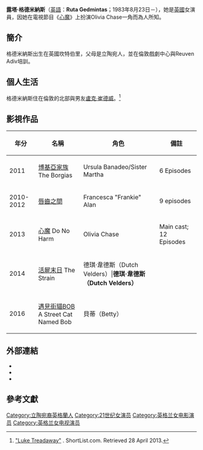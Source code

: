 {{藝人
|英文名=Ruta Gedmintas
|民族=立陶宛裔英國
|語言=[[英語|英語]]
|國籍   = {{UK}}
|代表作=《[[心魔|心魔]]》、《[[唇齒之間|唇齒之間]]》
|配偶=[[盧克·崔德威|盧克·崔德威]](2011-)
|type=女演員
|name=露塔·格德米納斯
|image=File:Ruta Gedmintas by Gage Skidmore.jpg
|職業=演員
|caption=|birth_name=
|birth_date={{Birth_date_and_age|1983|8|23}}
|birth_place={{UK}}[[坎特伯里|坎特伯里]]
|years_active=2005年至今
| imdb     =2055792
}}
'''露塔·格德米納斯'''（[[英語|英語]]：'''Ruta Gedmintas'''；1983年8月23日－），她是[[英國|英國]]女演員，因她在電視節目《[[心魔|心魔]]》上扮演Olivia Chase一角而為人所知。
{{Commons category|Ruta Gedmintas}}
==簡介==
格德米納斯出生在英國坎特伯里，父母是立陶宛人，並在倫敦戲劇中心與Reuven Adiv培訓。
==個人生活==
格德米納斯住在倫敦的北部與男友[[盧克·崔德威|盧克·崔德威]]。<ref> [http://www.shortlist.com/style/mode/luke-treadaway "Luke Treadaway"] {{webarchive|url=https://web.archive.org/web/20130322220112/http://www.shortlist.com/style/mode/luke-treadaway |date=2013-03-22 }}. ShortList.com. Retrieved 28 April 2013.</ref>
==影視作品==
{| class="wikitable"
|-
! 年分 !! 名稱 !! 角色!! 備註
|-
|2011||[[博基亞家族|博基亞家族]] The Borgias||Ursula Banadeo/Sister Martha||6 Episodes
|-
|2010-2012||[[唇齒之間|唇齒之間]]||Francesca "Frankie" Alan||9 episodes
|-
|2013||[[心魔|心魔]] Do No Harm||Olivia Chase||Main cast; 12 Episodes
|-
|2014||[[活屍末日|活屍末日]] The Strain||德琪·韋德斯（Dutch Velders）|'''德琪·韋德斯（Dutch Velders）'''
|-
|2016||[[遇見街貓BOB|遇見街貓BOB]] A Street Cat Named Bob||貝蒂（Betty）||
|}

== 外部連結 ==
*{{IMDb name|2055792}}
*{{Twitter|Ruta_Gedmintas}}
*{{Instagram|thisisrutag}}
== 參考文獻 ==
{{Authority control}}

{{DEFAULTSORT: Gedmintas, Ruta}}
[[Category:立陶宛裔英格蘭人|Category:立陶宛裔英格蘭人]]
[[Category:21世纪女演员|Category:21世纪女演员]]
[[Category:英格兰女电影演员|Category:英格兰女电影演员]]
[[Category:英格兰女电视演员|Category:英格兰女电视演员]]